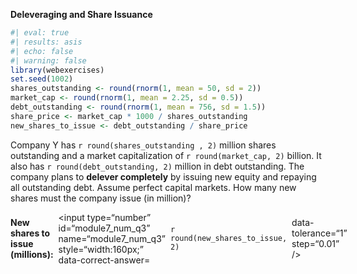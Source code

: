 ::: {.question}

**Deleveraging and Share Issuance**


```r
#| eval: true
#| results: asis
#| echo: false
#| warning: false
library(webexercises)
set.seed(1002)
shares_outstanding <- round(rnorm(1, mean = 50, sd = 2))
market_cap <- round(rnorm(1, mean = 2.25, sd = 0.5))
debt_outstanding <- round(rnorm(1, mean = 756, sd = 1.5))
share_price <- market_cap * 1000 / shares_outstanding
new_shares_to_issue <- debt_outstanding / share_price
```


Company Y has `r round(shares_outstanding , 2)` million shares outstanding and a market capitalization of `r round(market_cap, 2)` billion.  It also has `r round(debt_outstanding, 2)` million in debt outstanding. The company plans to **delever completely** by issuing new equity and repaying all outstanding debt.   Assume perfect capital markets.  How many new shares must the company issue (in million)?

::: {.question-block}

<form onsubmit="event.preventDefault();" style="display:flex; gap:8px; align-items:center;"> <label for="module7_num_q3"><strong>New shares to issue (millions):</strong></label> <input type="number" id="module7_num_q3" name="module7_num_q3" style="width:160px;" data-correct-answer=`r round(new_shares_to_issue, 2)` data-tolerance="1" step="0.01" /> </form> <div id="feedback-module7_num_q3" class="feedback" data-status="" style="display:none;"> ✅ New shares = Debt ÷ Price = `r round(debt_outstanding,2)` ÷ `r round(share_price,2)` = <strong>`r round(new_shares_to_issue,2)` million</strong>. </div> 
::: 
::: 